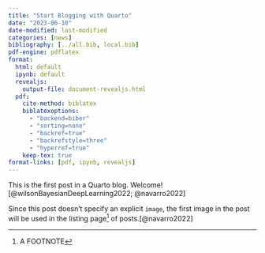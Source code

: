```yaml
---
title: "Start Blogging with Quarto"
date: "2023-06-10"
date-modified: last-modified
categories: [news]
bibliography: [../all.bib, local.bib]
pdf-engine: pdflatex
format:
  html: default
  ipynb: default
  revealjs: 
    output-file: document-revealjs.html
  pdf:
    cite-method: biblatex
    biblatexoptions:
      - "backend=biber"
      - "sorting=none"
      - "backref=true"
      - "backrefstyle=three"
      - "hyperref=true"
    keep-tex: true
format-links: [pdf, ipynb, revealjs]
---
```


This is the first post in a Quarto blog. Welcome! [@wilsonBayesianDeepLearning2022; @navarro2022]

Since this post doesn't specify an explicit `image`, the first image in the post will be used in the listing page[^longnote] of posts.[@navarro2022]

[^longnote]: A FOOTNOTE
